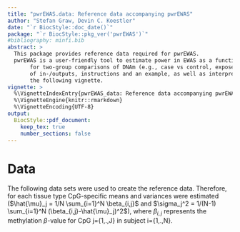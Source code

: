 ```yaml
---
title: "pwrEWAS.data: Reference data accompanying pwrEWAS"
author: "Stefan Graw, Devin C. Koestler"
date: "`r BiocStyle::doc_date()`"
package: "`r BiocStyle::pkg_ver('pwrEWAS')`"
#bibliography: minfi.bib
abstract: >
  This package provides reference data required for pwrEWAS. 
  pwrEWAS is a user-friendly tool to estimate power in EWAS as a function of sample and effect size 
       for two-group comparisons of DNAm (e.g., case vs control, exposed vs non-exposed, etc.). Detailed description 
       of in-/outputs, instructions and an example, as well as interpretations of the example results are provided in 
       the following vignette.
vignette: >
  %\VignetteIndexEntry{pwrEWAS_data: Reference data accompanying pwrEWAS}
  %\VignetteEngine{knitr::rmarkdown}
  %\VignetteEncoding{UTF-8}
output: 
  BiocStyle::pdf_document:
    keep_tex: true
    number_sections: false
---
```


# Data

The following data sets were used to create the reference data. Therefore, for each tissue type CpG-specific means and variances were estimated ($\hat{\mu}_j =  1/N \sum_{i=1}^N \beta_{i,j}$ and $\sigma_j^2 = 1/(N-1) \sum_{i=1}^N (\beta_{i,j}-\hat{\mu}_j)^2$), where $\beta_{i,j}$ represents the methylation $\beta$-value for CpG j={1,.,J} in subject i={1,.,N}. 

\begin{table}[]
\hspace{-3cm}\begin{tabular}{llll}
\hline
Tissue Type              & Accession Number & Subjects within GSE-ID limited to & Reference                                 \\\hline\hline
Saliva                   & GSE92767         &                                   & (Hong et al., 2017)                       \\
Lymphoma                 & GSE42372         & disease state: non-HIV lymphoma   & (Matsunaga et al., 2014)                  \\
Placenta                 & GSE62733         & health state: Normal              & (Kawai et al., 2015)                      \\
Liver                    & GSE61258         & diseasestatus: Control            & (Horvath et al., 2014)                    \\
Colon                    & GSE77718         & disease state: Normal             & (McInnes et al., 2017)                    \\
Blood (Adults)           & GSE42861         & subject: Normal                   & (Kular et al., 2018; Y. Liu et al., 2013) \\
Blood (Children)         & GSE83334         & age: 5 years                      & (Urdinguio et al., 2016)                  \\
Blood (Newborns)         & GSE82273         &                                   & (Markunas et al., 2016)                   \\
Cord-blood (whole blood) & GSE69176         &                                   &                                           \\
Cord-blood (PBMC)        & GSE110128        & cord blood                        & (Langie et al., 2018)                     \\
Adult (PBMC)             & GSE67170         & disease state: control            & (Y. H. Zhang et al., 2018)                \\
Sperm                    & GSE114753        & control                           & (Jenkins et al., 2017)                    \\ \hline
\end{tabular}
\end{table}


